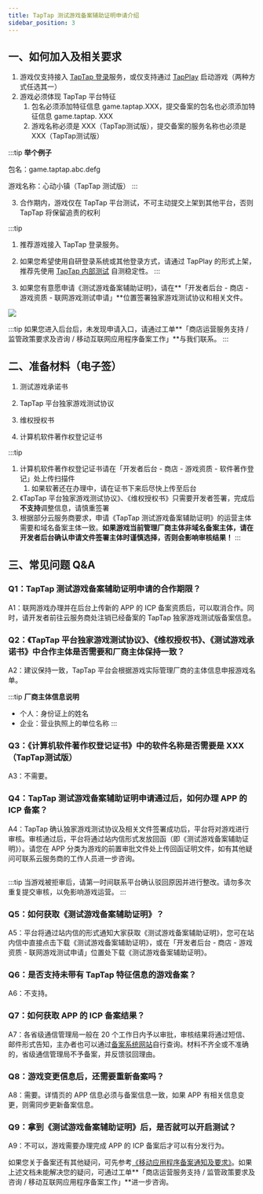 ```yaml
---
title: TapTap 测试游戏备案辅助证明申请介绍
sidebar_position: 3
---
```



## 一、如何加入及相关要求

1. 游戏仅支持接入 [TapTap 登录](/sdk/taptap-login/features/)服务，或仅支持通过 [TapPlay](/sdk/tap-play/features/) 启动游戏（两种方式任选其一）
2. 游戏必须体现 TapTap 平台特征
    1. 包名必须添加特征信息 game.taptap.XXX，提交备案的包名也必须添加特征信息 game.taptap. XXX
    2. 游戏名称必须是 XXX（TapTap测试版），提交备案的服务名称也必须是 XXX（TapTap测试版）

:::tip
**举个例子**

包名：game.taptap.abc.defg

游戏名称：心动小镇（TapTap 测试版）
:::

3. 合作期内，游戏仅在 TapTap 平台测试，不可主动提交上架到其他平台，否则 TapTap 将保留追责的权利

:::tip
1. 推荐游戏接入 TapTap 登录服务。
2. 如果您希望使用自研登录系统或其他登录方式，请通过 TapPlay 的形式上架，推荐先使用 [TapTap 内部测试](https://developer.taptap.cn/docs/store/test/test-internaltest/) 自测稳定性。
:::

4. 如果您有意愿申请《测试游戏备案辅助证明》，请在**「开发者后台 - 商店 - 游戏资质 - 联网游戏测试申请」**位置签署独家游戏测试协议和相关文件。

![](https://capacity-files.lcfile.com/eXvnbEl3EjAg7b8haNWfTPU9Cv4Tgx6K/image%20%281%29.png)

:::tip
如果您进入后台后，未发现申请入口，请通过工单**「商店运营服务支持 / 监管政策要求及咨询 / 移动互联网应用程序备案工作」**与我们联系。
:::

## 二、准备材料（电子签）

1. 测试游戏承诺书

2. TapTap 平台独家游戏测试协议

3. 维权授权书

4. 计算机软件著作权登记证书

:::tip
1. 计算机软件著作权登记证书请在「开发者后台 - 商店 - 游戏资质 - 软件著作登记」处上传扫描件
    1. 如果软著还在办理中，请在证书下来后尽快上传至后台
2. 《TapTap 平台独家游戏测试协议》、《维权授权书》只需要开发者签署，完成后**不支持**调整信息，请慎重签署
3. 根据部分云服务商要求，申请《TapTap 测试游戏备案辅助证明》的运营主体需要和域名备案主体一致。**如果游戏当前管理厂商主体非域名备案主体，请在开发者后台确认申请文件签署主体时谨慎选择，否则会影响审核结果！**
:::

## 三、常见问题 Q&A

### Q1：TapTap 测试游戏备案辅助证明申请的合作期限？

A1：联网游戏办理并在后台上传新的 APP 的 ICP 备案资质后，可以取消合作。同时，请开发者前往云服务商处注销已经备案的 TapTap 独家游戏测试版备案信息。

### Q2：《TapTap 平台独家游戏测试协议》、《维权授权书》、《测试游戏承诺书》中合作主体是否需要和厂商主体保持一致？

A2：建议保持一致，TapTap 平台会根据游戏实际管理厂商的主体信息申报游戏名单。

:::tip
**厂商主体信息说明**

- 个人：身份证上的姓名
- 企业：营业执照上的单位名称
:::

### Q3：《计算机软件著作权登记证书》中的软件名称是否需要是 XXX（TapTap测试版）

A3：不需要。

### Q4：TapTap 测试游戏备案辅助证明申请通过后，如何办理 APP 的 ICP 备案？

A4：TapTap 确认独家游戏测试协议及相关文件签署成功后，平台将对游戏进行审核。审核通过后，平台将通过站内信形式发放回函（即《测试游戏备案辅助证明》）。请您在 APP 分类为游戏的前置审批文件处上传回函证明文件，如有其他疑问可联系云服务商的工作人员进一步咨询。

<div align="center">
    <img src={useBaseUrl("https://capacity-files.lcfile.com/3MmRjAs6IbccSKUMGByvtA01BsUCS9cy/liucheng01.png")} alt="" />
</div>

:::tip
当游戏被拒审后，请第一时间联系平台确认驳回原因并进行整改。请勿多次重复提交审核，以免影响游戏运营。
:::

### Q5：如何获取《测试游戏备案辅助证明》？

A5：平台将通过站内信的形式通知大家获取《测试游戏备案辅助证明》，您可在站内信中直接点击下载《测试游戏备案辅助证明》，或在「开发者后台 - 商店 - 游戏资质 - 联网游戏测试申请」位置处下载《测试游戏备案辅助证明》。

### Q6：是否支持未带有 TapTap 特征信息的游戏备案？

A6：不支持。

### Q7：如何获取 APP 的 ICP 备案结果？

A7：各省级通信管理局一般在 20 个工作日内予以审批，审核结果将通过短信、邮件形式告知，主办者也可以通过[备案系统网站](https://beian.miit.gov.cn/#/Integrated/index)自行查询。材料不齐全或不准确的，省级通信管理局不予备案，并反馈驳回理由。

### Q8：游戏变更信息后，还需要重新备案吗？

A8：需要。详情页的 APP 信息必须与备案信息一致，如果 APP 有相关信息变更，则需同步更新备案信息。

### Q9：拿到《测试游戏备案辅助证明》后，是否就可以开启测试？

A9：不可以，游戏需要办理完成 APP 的 ICP 备案后才可以有分发行为。

如果您关于备案还有其他疑问，可先参考[《移动应用程序备案通知及要求》](/store/release/store-policy/filing-notice/)。如果上述文档未能解决您的疑问，可通过工单**「商店运营服务支持 / 监管政策要求及咨询 / 移动互联网应用程序备案工作」**进一步咨询。








